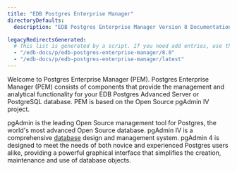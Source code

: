 ```yaml
---
title: "EDB Postgres Enterprise Manager"
directoryDefaults:
  description: "EDB Postgres Enterprise Manager Version 8 Documentation and release notes. PostgreSQL GUI tool for monitoring and performance optimization."

legacyRedirectsGenerated:
  # This list is generated by a script. If you need add entries, use the `legacyRedirects` key.
  - "/edb-docs/p/edb-postgres-enterprise-manager/8.0"
  - "/edb-docs/p/edb-postgres-enterprise-manager/latest"
---
```


Welcome to Postgres Enterprise Manager (PEM). Postgres Enterprise Manager (PEM) consists of components that provide the management and analytical functionality for your EDB Postgres Advanced Server or PostgreSQL database. PEM is based on the Open Source pgAdmin IV project.

pgAdmin is the leading Open Source management tool for Postgres, the world's most advanced Open Source database. pgAdmin IV is a comprehensive [database](http://www.postgresql.org) design and management system. pgAdmin 4 is designed to meet the needs of both novice and experienced Postgres users alike, providing a powerful graphical interface that simplifies the creation, maintenance and use of database objects.
